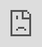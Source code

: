 ```yaml
---
title: Introduction
description: "Introduction to the Langdock documentation."
---
```


<img src="/images/hero.png" alt="Hero" />

## Welcome to Langdock's Documentation Page! 📘

This is the documentation of Langdock. Langdock is a GDPR-compliant AI chat application that is specifically designed for companies.

There are many situations when Langdock can be used. Some examples are:
Working with texts, such as summarizing, asking questions, translating, analyzing, and classifying
Creating texts, including copy, emails, speeches, and presentations
Extracting knowledge from large volumes of data and various sources
Writing and debugging code

This guide will walk you through everything you need to know about Langdock, from getting your account set up to making the most of our platform.

## Onboarding video

<iframe src="https://www.loom.com/embed/e45aebbc89a74db1a64c41d6e252ac2d?sid=e63ebb98-3b6f-46a5-a524-f200b4d23c87" frameborder="0" webkitallowfullscreen mozallowfullscreen allowfullscreen style="position: absolute; top: 0; left: 0; width: 100%; height: 100%;"></iframe>

## What you can expect from this documentation

📝 [Prompting Guide:](/prompting) Learn how to create good prompts, receive the best responses and work more efficiently with AI.

💬 [Chat:](/chat) Get to know the different chat modes and understand how to get the most out of the chat.

🔗 [Integrations:](/integrations) Connect your tools to Langdock and work with your internal knowledge rather than just the model.

❓ [Common Challenges:](/common-challenges) AI tools work sometime slightly differently than traditional software. We collected some common challenges and ways how to handle them.

💾 [Models:](/models) Know the different models, their capabilities and strengths so you can always use the best model for your specific situation.

📚 [Prompt Library:](/prompt-library) Learn how to save prompts you want to reuse and save them for later.

⏩ [Workflows:](/workflows) We have some workflows for everyday use cases of Langdock. Check out email editing, summaries, CSV processing and more with workflows.

🤖 [Assistants:](/assistants) Create assistants for your tasks, connect them to your files and share them with others.

👥 [Groups:](/groups) Learn how to communicate, share files, and collaborate with your team using groups and folders.

🔧 [Custom Instructions:](/instructions) This guide helps you to provide relevant information about yourself and what kind of responses you expect.


If you have any questions or feedback, you can either send an email to thomas@langdock.com or jump on a quick call with us: https://cal.com/langdock/tobiaskemkes

Happy exploring! 🎉

